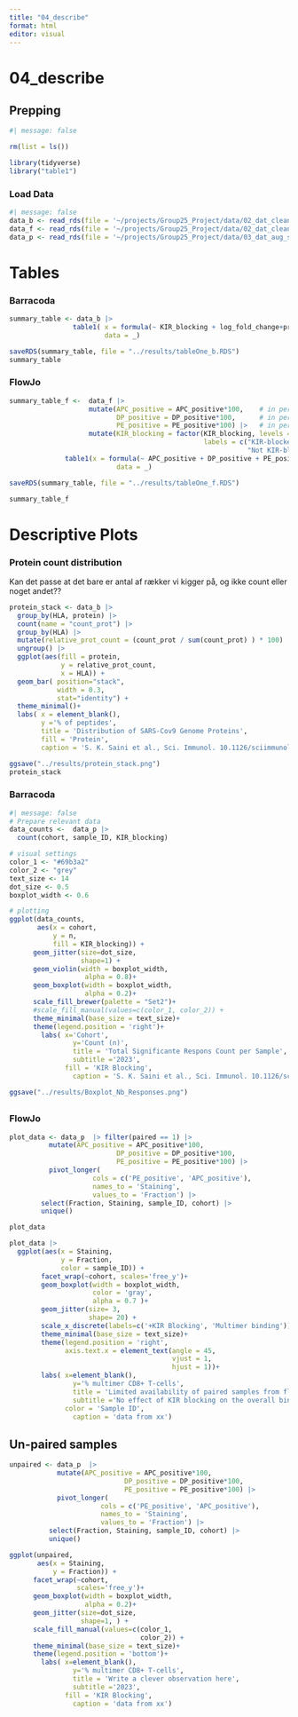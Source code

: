 ```yaml
---
title: "04_describe"
format: html
editor: visual
---
```


# 04_describe

## Prepping

```r
#| message: false

rm(list = ls())

library(tidyverse)
library("table1")
```

### Load Data

```r
#| message: false
data_b <- read_rds(file = '~/projects/Group25_Project/data/02_dat_clean_barracoda.RDS')
data_f <- read_rds(file = '~/projects/Group25_Project/data/02_dat_clean_flowjo.RDS')
data_p <- read_rds(file = '~/projects/Group25_Project/data/03_dat_aug_sig_pairing.RDS')
```

# Tables

### Barracoda

```r

summary_table <- data_b |>
                table1( x = formula(~ KIR_blocking + log_fold_change+protein + HLA| cohort),
                        data = _)

saveRDS(summary_table, file = "../results/tableOne_b.RDS")
summary_table

```

### FlowJo

```r

summary_table_f <-  data_f |>
                    mutate(APC_positive = APC_positive*100,    # in percent
                           DP_positive = DP_positive*100,      # in percent
                           PE_positive = PE_positive*100) |>   # in percent
                    mutate(KIR_blocking = factor(KIR_blocking, levels = c(1, 0),
                                                 labels = c("KIR-blocked",
                                                            "Not KIR-blocked"))) |>
              table1(x = formula(~ APC_positive + DP_positive + PE_positive | KIR_blocking),
                           data = _)

saveRDS(summary_table, file = "../results/tableOne_f.RDS")

summary_table_f
```

# Descriptive Plots

### Protein count distribution

Kan det passe at det bare er antal af rækker vi kigger på, og ikke count eller noget andet??

```r

protein_stack <- data_b |>
  group_by(HLA, protein) |>
  count(name = "count_prot") |>
  group_by(HLA) |>
  mutate(relative_prot_count = (count_prot / sum(count_prot) ) * 100) |>
  ungroup() |>
  ggplot(aes(fill = protein, 
             y = relative_prot_count, 
             x = HLA)) + 
  geom_bar( position="stack",
            width = 0.3,
            stat="identity") + 
  theme_minimal()+
  labs( x = element_blank(),
      	y ='% of peptides',
        title = 'Distribution of SARS-Cov9 Genome Proteins',
      	fill = 'Protein',
      	caption = 'S. K. Saini et al., Sci. Immunol. 10.1126/sciimmunol.abf7550 (2021)')

ggsave("../results/protein_stack.png")
protein_stack
```

### Barracoda

```r
#| message: false
# Prepare relevant data
data_counts <-  data_p |> 
  count(cohort, sample_ID, KIR_blocking)

# visual settings
color_1 <- "#69b3a2"
color_2 <- "grey"
text_size <- 14
dot_size <- 0.5
boxplot_width <- 0.6

# plotting
ggplot(data_counts, 
       aes(x = cohort, 
           y = n, 
           fill = KIR_blocking)) + 
      geom_jitter(size=dot_size, 
                  shape=1) +
      geom_violin(width = boxplot_width,
                   alpha = 0.8)+
      geom_boxplot(width = boxplot_width,
                   alpha = 0.2)+
      scale_fill_brewer(palette = "Set2")+
      #scale_fill_manual(values=c(color_1, color_2)) +
      theme_minimal(base_size = text_size)+
      theme(legend.position = 'right')+
    	labs( x='Cohort',
        		y='Count (n)',
        		title = 'Total Significante Respons Count per Sample',
        		subtitle ='2023',
        	  fill = 'KIR Blocking',
        		caption = 'S. K. Saini et al., Sci. Immunol. 10.1126/sciimmunol.abf7550 (2021)')

ggsave("../results/Boxplot_Nb_Responses.png")
```

## 

### FlowJo

```r
plot_data <- data_p  |> filter(paired == 1) |>
          mutate(APC_positive = APC_positive*100,     
                           DP_positive = DP_positive*100,   
                           PE_positive = PE_positive*100) |>
          pivot_longer(
                     cols = c('PE_positive', 'APC_positive'),
                     names_to = 'Staining', 
                     values_to = 'Fraction') |>
        select(Fraction, Staining, sample_ID, cohort) |>
        unique()

plot_data
```

```r

plot_data |>  
  ggplot(aes(x = Staining, 
             y = Fraction, 
             color = sample_ID)) +
        facet_wrap(~cohort, scales='free_y')+
        geom_boxplot(width = boxplot_width,
                     color = 'gray',
                     alpha = 0.7 )+
        geom_jitter(size= 3, 
                    shape= 20) +
        scale_x_discrete(labels=c('+KIR Blocking', 'Multimer binding'))+
        theme_minimal(base_size = text_size)+
        theme(legend.position = 'right',
              axis.text.x = element_text(angle = 45, 
                                         vjust = 1, 
                                         hjust = 1))+
      	labs( x=element_blank(),
          		y='% multimer CD8+ T-cells',
          		title = 'Limited availability of paired samples from flow cytometry',
          		subtitle ='No effect of KIR blocking on the overall binding of multimers',
          	  color = 'Sample ID',
          		caption = 'data from xx')
```

## Un-paired samples

```r
unpaired <- data_p  |>
            mutate(APC_positive = APC_positive*100,     
                             DP_positive = DP_positive*100,   
                             PE_positive = PE_positive*100) |>
            pivot_longer(
                       cols = c('PE_positive', 'APC_positive'),
                       names_to = 'Staining', 
                       values_to = 'Fraction') |>
          select(Fraction, Staining, sample_ID, cohort) |>
          unique()

ggplot(unpaired, 
       aes(x = Staining, 
           y = Fraction)) +
      facet_wrap(~cohort,
                 scales='free_y')+
      geom_boxplot(width = boxplot_width,
                   alpha = 0.2)+
      geom_jitter(size=dot_size, 
                  shape=1, ) +
      scale_fill_manual(values=c(color_1,
                                 color_2)) +
      theme_minimal(base_size = text_size)+
      theme(legend.position = 'bottom')+
    	labs( x=element_blank(),
        		y='% multimer CD8+ T-cells',
        		title = 'Write a clever observation here',
        		subtitle ='2023',
        	  fill = 'KIR Blocking',
        		caption = 'data from xx')
```
